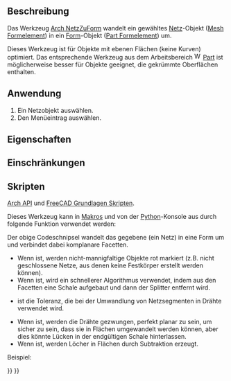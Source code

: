 <languages/>

{{Docnav/de
|[[Arch_SplitMesh/de|NetzAufteilen]]
|[[Arch_SelectNonSolidMeshes/de|NichtmannigfaltigeNetzeAuswählen]]
|[[BIM_Workbench/de|BIM]]
|IconL=Arch_SplitMesh.svg
|IconR=Arch_SelectNonSolidMeshes.svg
|IconC=Workbench_BIM.svg
}}

{{VeryImportantMessage|DIESER BEFEHL IST BESTANDTEIL DES INTEGRIERTEN ARBEITSBEREICHS [[BIM_Workbench/de|BIM]] IN V1.0<br>
Diese Seite wurde für diese Version aktualisiert.}}

{{GuiCommand/de
|Name=Arch MeshToShape
|Name/de=Arch NetzZuForm
|MenuLocation=Utils → Netz in Form umwandeln
|Workbenches=[[BIM_Workbench/de|BIM]]
|SeeAlso=[[Arch_SplitMesh/de|Arch NetzAufteilen]], [[Arch_RemoveShape/de|Arch FormEntfernen]]
}}

<span id="Description"></span>
==Beschreibung==

Das Werkzeug [[Arch_MeshToShape/de|Arch NetzZuForm]] wandelt ein gewähltes  [[Mesh/de|Netz]]-Objekt ([[Mesh_Feature/de|Mesh Formelement]]) in ein [[Shape/de|Form]]-Objekt ([[Part_Feature/de|Part Formelement]]) um.

Dieses Werkzeug ist für Objekte mit ebenen Flächen (keine Kurven) optimiert. Das entsprechende Werkzeug {{Button|[[File:Part_ShapeFromMesh.svg|16px]] [[Part_ShapeFromMesh|Part FormAusNetz]]}} aus dem Arbeitsbereich [[Image:Workbench_Part.svg|16px]] [[Part_Workbench/de|Part]] ist möglicherweise besser für Objekte geeignet, die gekrümmte Oberflächen enthalten.

<span id="Usage"></span>
==Anwendung==

# Ein Netzobjekt auswählen.
# Den Menüeintrag {{MenuCommand|Utils → [[Image:Arch_MeshToShape.svg|16px]] Netz in Form umwandeln}} auswählen.

<span id="Properties"></span>
==Eigenschaften==

<span id="Limitations"></span>
==Einschränkungen==

<span id="Scripting"></span>
==Skripten==

{{Emphasis|Siehe auch:}} [[Arch_API/de|Arch API]] und [[FreeCAD_Scripting_Basics/de|FreeCAD Grundlagen Skripten]].

Dieses Werkzeug kann in [[Macros/de|Makros]] und von der [[Python/de|Python]]-Konsole aus durch folgende Funktion verwendet werden:

{{Code|code=
new_obj = meshToShape(obj, mark=True, fast=True, tol=0.001, flat=False, cut=True)
}}

Der obige Codeschnipsel wandelt das gegebene {{incode|obj}} (ein Netz) in eine Form um und verbindet dabei komplanare Facetten.
* Wenn {{incode|mark}} {{incode|True}} ist, werden nicht-mannigfaltige Objekte rot markiert (z.B. nicht geschlossene Netze, aus denen keine Festkörper erstellt werden können).
* Wenn {{incode|fast}} {{incode|True}} ist, wird ein schnellerer Algorithmus verwendet, indem aus den Facetten eine Schale aufgebaut und dann der Splitter entfernt wird.
* {{incode|tol}} ist die Toleranz, die bei der Umwandlung von Netzsegmenten in Drähte verwendet wird.
* Wenn {{incode|flat}} {{incode|True}} ist, werden die Drähte gezwungen, perfekt planar zu sein, um sicher zu sein, dass sie in Flächen umgewandelt werden können, aber dies könnte Lücken in der endgültigen Schale hinterlassen.
* Wenn {{incode|cut}} {{incode|True}} ist, werden Löcher in Flächen durch Subtraktion erzeugt.

Beispiel:

{{Code|code=
import Arch, Mesh, BuildRegularGeoms

Box = FreeCAD.ActiveDocument.addObject("Mesh::Cube", "Cube")
Box.Length = 1000
Box.Width = 2000
Box.Height = 1000
FreeCAD.ActiveDocument.recompute()

new_obj = Arch.meshToShape(Box)
}}


{{Docnav/de
|[[Arch_SplitMesh/de|NetzAufteilen]]
|[[Arch_SelectNonSolidMeshes/de|NichtmannigfaltigeNetzeAuswählen]]
|[[BIM_Workbench/de|BIM]]
|IconL=Arch_SplitMesh.svg
|IconR=Arch_SelectNonSolidMeshes.svg
|IconC=Workbench_BIM.svg
}}

{{BIM_Tools_navi{{#translation:}}}}
{{Userdocnavi{{#translation:}}}}